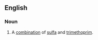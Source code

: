 ==English==
{{wikipedia}}
===Noun===
{{en-noun|-}}
#{{pharmaceutical drug}} A [[combination]] of [[sulfa]] and [[trimethoprim]].
